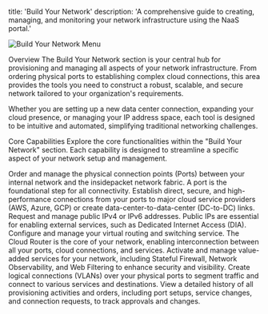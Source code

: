 title: 'Build Your Network' description: 'A comprehensive guide to creating, managing, and monitoring your network infrastructure using the NaaS portal.'

<div style={{textAlign: 'center', marginBottom: '2rem'}}>
<img
src="/images/image_2b11fe.png"
alt="Build Your Network Menu"
style={{ height: '250px', display: 'inline-block' }}
/>
</div>

Overview
The Build Your Network section is your central hub for provisioning and managing all aspects of your network infrastructure. From ordering physical ports to establishing complex cloud connections, this area provides the tools you need to construct a robust, scalable, and secure network tailored to your organization's requirements.

Whether you are setting up a new data center connection, expanding your cloud presence, or managing your IP address space, each tool is designed to be intuitive and automated, simplifying traditional networking challenges.

Core Capabilities
Explore the core functionalities within the "Build Your Network" section. Each capability is designed to streamline a specific aspect of your network setup and management.

<CardGroup cols={2}>
<Card
title="Ports"
icon="ethernet"
href="/build-your-network/ordering-and-setting-up-network-ports">
Order and manage the physical connection points (Ports) between your internal network and the insidepacket network fabric. A port is the foundational step for all connectivity.
</Card>
<Card
title="Cloud Links"
icon="cloud"
href="/build-your-network/cloud-links">
Establish direct, secure, and high-performance connections from your ports to major cloud service providers (AWS, Azure, GCP) or create data-center-to-data-center (DC-to-DC) links.
</Card>
<Card
title="Public IPs"
icon="globe"
href="/build-your-network/public-ips">
Request and manage public IPv4 or IPv6 addresses. Public IPs are essential for enabling external services, such as Dedicated Internet Access (DIA).
</Card>
<Card
title="Cloud Router"
icon="route"
href="/build-your-network/cloud-router">
Configure and manage your virtual routing and switching service. The Cloud Router is the core of your network, enabling interconnection between all your ports, cloud connections, and services.
</Card>
<Card
title="My Services"
icon="cogs"
href="/build-your-network/my-services">
Activate and manage value-added services for your network, including Stateful Firewall, Network Observability, and Web Filtering to enhance security and visibility.
</Card>
<Card
title="Virtual Circuits"
icon="circle-nodes"
href="/build-your-network/virtual-circuits">
Create logical connections (VLANs) over your physical ports to segment traffic and connect to various services and destinations.
</Card>
<Card
title="Order Log"
icon="list-alt"
href="/build-your-network/order-log">
View a detailed history of all provisioning activities and orders, including port setups, service changes, and connection requests, to track approvals and changes.
</Card>
</CardGroup>